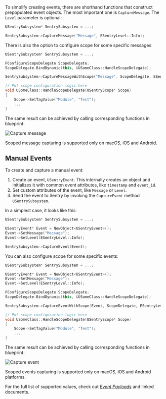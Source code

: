 To simplify creating events, there are shorthand functions that construct prepopulated event objects. The most important one is `CaptureMessage`. The `Level` parameter is optional:

```cpp
USentrySubsystem* SentrySubsystem = ...;

SentrySubsystem->CaptureMessage("Message", ESentryLevel::Info);
```

There is also the option to configure scope for some specific messages:

```cpp
USentrySubsystem* SentrySubsystem = ...;

FConfigureScopeDelegate ScopeDelegate;
ScopeDelegate.BindDynamic(this, &USomeClass::HandleScopeDelegate);

SentrySubsystem->CaptureMessageWithScope("Message", ScopeDelegate, ESentryLevel::Info);

// Put scope configuration logic here
void USomeClass::HandleScopeDelegate(USentryScope* Scope)
{
    Scope->SetTagValue("Module", "Test");
    ...
}
```

The same result can be achieved by calling corresponding functions in blueprint:

![Capture message](unreal_capture_message.png)


<Note>

Scoped message capturing is supported only on macOS, iOS and Android.

</Note>

## Manual Events

To create and capture a manual event:

1. Create an event, `USentryEvent`. This internally creates an object and initializes it with common event attributes, like `timestamp` and `event_id`.
2. Set custom attributes of the event, like `Message` or `Level`.
3. Send the event to Sentry by invoking the `CaptureEvent` method `USentrySubsystem`.

In a simplest case, it looks like this:

```c
USentrySubsystem* SentrySubsystem = ...;

USentryEvent* Event = NewObject<USentryEvent>();
Event->SetMessage("Message");
Event->SetLevel(ESentryLevel::Info);

SentrySubsystem->CaptureEvent(Event);
```

You can also configure scope for some specific events:

```cpp
USentrySubsystem* SentrySubsystem = ...;

USentryEvent* Event = NewObject<USentryEvent>();
Event->SetMessage("Message");
Event->SetLevel(ESentryLevel::Info);

FConfigureScopeDelegate ScopeDelegate;
ScopeDelegate.BindDynamic(this, &USomeClass::HandleScopeDelegate);

SentrySubsystem->CaptureEventWithScope(Event, ScopeDelegate, ESentryLevel::Info);

// Put scope configuration logic here
void USomeClass::HandleScopeDelegate(USentryScope* Scope)
{
    Scope->SetTagValue("Module", "Test");
    ...
}
```

The same result can be achieved by calling corresponding functions in blueprint:

![Capture event](unreal_capture_event.png)

<Note>

Scoped events capturing is supported only on macOS, iOS and Android platforms.

</Note>

For the full list of supported values, check out [_Event Payloads_](https://develop.sentry.dev/sdk/event-payloads/) and linked documents.
